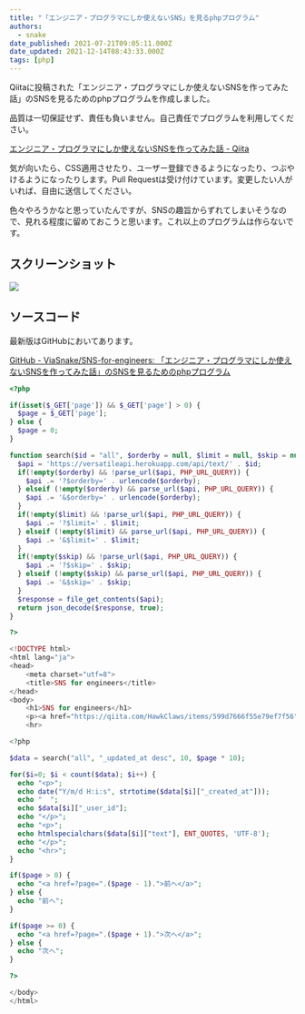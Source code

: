 ```yaml
---
title: "「エンジニア・プログラマにしか使えないSNS」を見るphpプログラム"
authors:
  - snake
date_published: 2021-07-21T09:05:11.000Z
date_updated: 2021-12-14T08:43:33.000Z
tags: [php]
---
```


Qiitaに投稿された「エンジニア・プログラマにしか使えないSNSを作ってみた話」のSNSを見るためのphpプログラムを作成しました。

品質は一切保証せず、責任も負いません。自己責任でプログラムを利用してください。

[エンジニア・プログラマにしか使えないSNSを作ってみた話 - Qiita](https://qiita.com/HawkClaws/items/599d7666f55e79ef7f56)

気が向いたら、CSS適用させたり、ユーザー登録できるようになったり、つぶやけるようになったりします。Pull Requestは受け付けています。変更したい人がいれば、自由に送信してください。

色々やろうかなと思っていたんですが、SNSの趣旨からずれてしまいそうなので、見れる程度に留めておこうと思います。これ以上のプログラムは作らないです。

## スクリーンショット

![](https://i.imgur.com/iUJRoex.png)

## ソースコード

最新版はGitHubにおいてあります。

[GitHub - ViaSnake/SNS-for-engineers: 「エンジニア・プログラマにしか使えないSNSを作ってみた話」のSNSを見るためのphpプログラム](https://github.com/ViaSnake/SNS-for-engineers)

```php
<?php

if(isset($_GET['page']) && $_GET['page'] > 0) {
  $page = $_GET['page'];
} else {
  $page = 0;
}

function search($id = "all", $orderby = null, $limit = null, $skip = null) {
  $api = 'https://versatileapi.herokuapp.com/api/text/' . $id;
  if(!empty($orderby) && !parse_url($api, PHP_URL_QUERY)) {
    $api .= '?$orderby=' . urlencode($orderby);
  } elseif (!empty($orderby) && parse_url($api, PHP_URL_QUERY)) {
    $api .= '&$orderby=' . urlencode($orderby);
  }
  if(!empty($limit) && !parse_url($api, PHP_URL_QUERY)) {
    $api .= '?$limit=' . $limit;
  } elseif (!empty($limit) && parse_url($api, PHP_URL_QUERY)) {
    $api .= '&$limit=' . $limit;
  }
  if(!empty($skip) && !parse_url($api, PHP_URL_QUERY)) {
    $api .= '?$skip=' . $skip;
  } elseif (!empty($skip) && parse_url($api, PHP_URL_QUERY)) {
    $api .= '&$skip=' . $skip;
  }
  $response = file_get_contents($api);
  return json_decode($response, true);
}

?>

<!DOCTYPE html>
<html lang="ja">
<head>
	<meta charset="utf=8">
	<title>SNS for engineers</title>
</head>
<body>
	<h1>SNS for engineers</h1>
	<p><a href="https://qiita.com/HawkClaws/items/599d7666f55e79ef7f56">エンジニア・プログラマにしか使えないSNSを作ってみた話</a></p>
	<hr>

<?php

$data = search("all", "_updated_at desc", 10, $page * 10);

for($i=0; $i < count($data); $i++) {
  echo "<p>";
  echo date("Y/m/d H:i:s", strtotime($data[$i]["_created_at"]));
  echo "  ";
  echo $data[$i]["_user_id"];
  echo "</p>";
  echo "<p>";
  echo htmlspecialchars($data[$i]["text"], ENT_QUOTES, 'UTF-8');
  echo "</p>";
  echo "<hr>";
}

if($page > 0) {
  echo "<a href=?page=".($page - 1).">前へ</a>";
} else {
  echo "前へ";
}

if($page >= 0) {
  echo "<a href=?page=".($page + 1).">次へ</a>";
} else {
  echo "次へ";
}

?>

</body>
</html>
```
